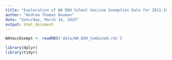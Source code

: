 ```yaml
---
title: "Exploration of WA DOH School Vaccine Exemption Data for 2011-2013 School Year"
author: "Andrew Thomas Bauman"
date: "Saturday, March 14, 2015"
output: html_document
---
```


```r
WAVaccExempt <- readRDS('data/WA_DOH_Combined.rds')

```


```r
library(dplyr)
library(tidyr)
```

